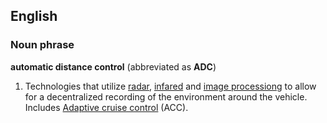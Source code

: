 ==English==
===Noun phrase===
'''automatic distance control''' (abbreviated as '''ADC''')
# Technologies that utilize [[radar]], [[infared]] and [[image processiong]] to allow for a decentralized recording of the environment around the vehicle. Includes [[Adaptive cruise control]] (ACC).